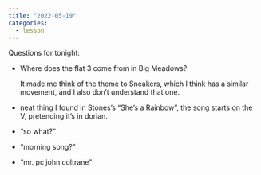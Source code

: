 ```yaml
---
title: "2022-05-19"
categories:
  - lesson
---
```


Questions for tonight:

- Where does the flat 3 come from in Big Meadows? 

  It made me think of the theme to Sneakers, which I think has a similar movement, and I also don't understand that one.

- neat thing I found in Stones's "She's a Rainbow", the song starts on the V, pretending it's in dorian.

- "so what?"

- "morning song?"

- "mr. pc john coltrane"
